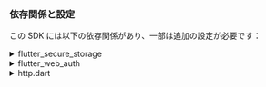 ### 依存関係と設定

この SDK には以下の依存関係があり、一部は追加の設定が必要です：

<details>
<summary>flutter_secure_storage</summary>

[flutter_secure_storage](https://pub.dev/packages/flutter_secure_storage) を使用して、クロスプラットフォームの永続的な安全なトークンストレージを実装しています。

- iOS では Keychain が使用されます
- Android では AES 暗号化が使用されます。

#### Android バージョンの設定

プロジェクトの android/app/build.gradle ファイルで android:minSdkVersion を 18 に設定します。

```kotlin title="build.gradle"
  android {
      ...

      defaultConfig {
          ...
          minSdkVersion 18
          ...
      }
  }
```

#### 自動バックアップの無効化

デフォルトでは、Android は Google Drive にデータを自動的にバックアップする場合があります。これにより、例外 `java.security.InvalidKeyException:Failed to unwrap key` が発生する可能性があります。

これを避けるために、アプリの自動バックアップを無効にするか、`FlutterSecureStorage` から `sharedprefs` を除外することができます。

1. 自動バックアップを無効にするには、アプリのマニフェストファイルに移動し、`android:allowBackup` と `android:fullBackupContent` 属性を `false` に設定します。

   ```xml title="AndroidManifest.xml"
   <manifest ... >
       ...
       <application
         android:allowBackup="false"
         android:fullBackupContent="false"
         ...
       >
           ...
       </application>
   </manifest>

   ```

2. `FlutterSecureStorage` から `sharedprefs` を除外します。

   アプリの `android:fullBackupContent` を無効にするのではなく保持する必要がある場合は、バックアップから `sharedprefs` ディレクトリを除外できます。
   詳細は [Android ドキュメント](https://developer.android.com/identity/data/autobackup#IncludingFiles) を参照してください。

   > AndroidManifest.xml ファイルで、次の例に示すように `<application>` 要素に android:fullBackupContent 属性を追加します。この属性は、バックアップルールを含む XML ファイルを指します。

   ```xml title="AndroidManifest.xml"
   <application ...
     android:fullBackupContent="@xml/backup_rules">
   </application>
   ```

   > `res/xml/` ディレクトリに `@xml/backup_rules` という名前の XML ファイルを作成します。このファイルに `<include>` と `<exclude>` 要素を使用してルールを追加します。次のサンプルは、device.xml を除くすべての共有設定をバックアップします：

   ```xml title="@xml/backup_rules"
   <?xml version="1.0" encoding="utf-8"?>
   <full-backup-content>
     <exclude domain="sharedpref" path="FlutterSecureStorage"/>
   </full-backup-content>
   ```

詳細については [flutter_secure_storage](https://pub.dev/packages/flutter_secure_storage#configure-android-version) を確認してください。

</details>

<details>
  <summary>flutter_web_auth</summary>

[flutter_web_auth](https://pub.dev/packages/flutter_web_auth) は Logto の flutter SDK の背後で使用されています。ユーザーを認証 (Authentication) するために、その webview ベースのインターフェースに依存しています。

:::note
このプラグインは iOS 12+ および macOS 10.15+ では `ASWebAuthenticationSession` を、iOS 11 では `SFAuthenticationSession` を、Android では `Chrome Custom Tabs` を使用し、Web では新しいウィンドウを開きます。
:::

#### Android でのコールバック URL の登録

Logto のサインインウェブページからのコールバック URL をキャプチャするために、`AndroidManifest.xml` ファイルにサインイン redirectUri を登録する必要があります。

```xml title="AndroidManifest.xml"
<activity android:name="com.linusu.flutter_web_auth.CallbackActivity" android:exported="true">
    <intent-filter android:label="flutter_web_auth">
        <action android:name="android.intent.action.VIEW"/>
        <category android:name="android.intent.category.DEFAULT"/>
        <category android:name="android.intent.category.BROWSABLE"/>
        <data android:scheme="io.logto"/>
    </intent-filter>
</activity>
```

</details>

<details>
  <summary>http.dart</summary>

SDK がネットワークリクエストを行う必要があるため、HTTP クライアントを SDK に渡す必要があります。デフォルトの `http.Client` を [http.dart](https://pub.dev/packages/http) から使用するか、カスタム設定で独自の `http.Client` を作成できます。

```dart

  import 'package:http/http.dart' as http;

```

</details>
